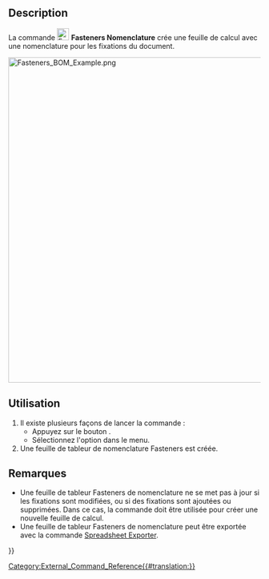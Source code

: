 <languages/>

{{Docnav/fr
|[[Fasteners_MatchTypeOuter/fr|Adapter pour le trou de passage]]
|[[Fasteners_ScrewCalculator/fr|Calculateur de trous de vis]]
|[[Fasteners_Workbench/fr|Fasteners]]
|IconL=Fasteners_MatchTypeOuter.svg
|IconR=Fasteners_ScrewCalculator.svg
|IconC=Fasteners_workbench_icon.svg
}}

{{GuiCommand/fr
|Name=Fasteners BOM
|Name/fr=Fasteners Nomenclature
|MenuLocation=Fasteners → Générer une nomenclature
|Workbenches=[[Fasteners_Workbench/fr|Fasteners]]
|SeeAlso=[[Spreadsheet_Workbench/fr|Atelier Spreadsheet]]
}}

<span id="Description"></span>
== Description ==

La commande [[Image:Fasteners_BOM.svg|24px]] '''Fasteners Nomenclature''' crée une feuille de calcul avec une nomenclature pour les fixations du document.

[[Image:Fasteners_BOM_Example.png|650px]]
{{Caption|Un modèle avec une feuille de tableur Fasteners et sa nomenclature }}

<span id="Usage"></span>
==Utilisation==

# Il existe plusieurs façons de lancer la commande :
#* Appuyez sur le bouton {{Button|[[Image:Fasteners_BOM.svg|16px]] [[Fasteners_BOM/fr|Générer une nomenclature]]}}.
#* Sélectionnez l'option {{MenuCommand|Fasteners → [[Image:Fasteners_BOM.svg|16px]] Générer une nomenclature}} dans le menu.
# Une feuille de  tableur de nomenclature Fasteners est créée.

<span id="Notes"></span>
==Remarques==

<div class="mw-translate-fuzzy">
* Une feuille de tableur Fasteners de nomenclature ne se met pas à jour si les fixations sont modifiées, ou si des fixations sont ajoutées ou supprimées. Dans ce cas, la commande doit être utilisée pour créer une nouvelle feuille de calcul.
* Une feuille de tableur Fasteners de nomenclature peut être exportée avec la commande [[Spreadsheet_Export/fr|Spreadsheet Exporter]].
</div>


{{Docnav/fr
|[[Fasteners_MatchTypeOuter/fr|Adapter pour le trou de passage]]
|[[Fasteners_ScrewCalculator/fr|Calculateur de trous de vis]]
|[[Fasteners_Workbench/fr|Fasteners]]
|IconL=Fasteners_MatchTypeOuter.svg
|IconR=Fasteners_ScrewCalculator.svg
|IconC=Fasteners_workbench_icon.svg
}}

[[Category:External_Command_Reference{{#translation:}}]]
{{Fasteners_Tools_navi{{#translation:}}}}